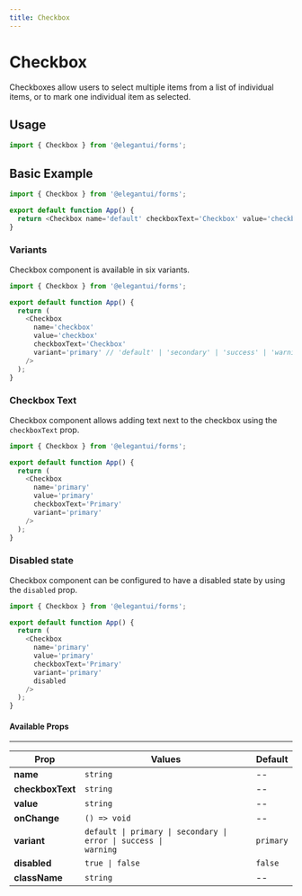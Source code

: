 ```yaml
---
title: Checkbox
---
```



# Checkbox

Checkboxes allow users to select multiple items from a list of individual items, or to mark one individual item as selected.

## Usage

```jsx
import { Checkbox } from '@elegantui/forms';
```

## Basic Example

<div style={{ marginTop: '1rem', width: '15rem' }}>
  <Checkbox name='default' checkboxText='Checkbox' value='checkbox' />
</div>

```js
import { Checkbox } from '@elegantui/forms';

export default function App() {
  return <Checkbox name='default' checkboxText='Checkbox' value='checkbox' />;
}
```

### Variants

Checkbox component is available in six variants.

<div
  style={{
    marginTop: '1rem',
    display: 'flex',
    flexDirection: 'column',
    gap: '0.5rem',
    width: '15rem'
  }}
>
  <Checkbox
    name='primary'
    value='primary'
    checkboxText='Primary'
    variant='primary'
  />
  <Checkbox
    name='secondary'
    value='secondary'
    checkboxText='Secondary'
    variant='secondary'
  />
  <Checkbox name='error' value='error' checkboxText='Error' variant='error' />
  <Checkbox
    name='success'
    value='success'
    checkboxText='Success'
    variant='success'
  />
  <Checkbox
    name='warning'
    value='warning'
    checkboxText='Warning'
    variant='warning'
  />
  <Checkbox
    name='default'
    value='default'
    checkboxText='Default'
    variant='default'
  />
</div>

```js
import { Checkbox } from '@elegantui/forms';

export default function App() {
  return (
    <Checkbox
      name='checkbox'
      value='checkbox'
      checkboxText='Checkbox'
      variant='primary' // 'default' | 'secondary' | 'success' | 'warning' | 'error'
    />
  );
}
```

### Checkbox Text

Checkbox component allows adding text next to the checkbox using the `checkboxText` prop.

<div
  style={{
    marginTop: '1rem',
    display: 'flex',
    flexDirection: 'column',
    gap: '0.5rem',
    width: '15rem'
  }}
>
  <Checkbox
    name='primary'
    value='primary'
    checkboxText='Primary'
    variant='primary'
  />
</div>

```js
import { Checkbox } from '@elegantui/forms';

export default function App() {
  return (
    <Checkbox
      name='primary'
      value='primary'
      checkboxText='Primary'
      variant='primary'
    />
  );
}
```

### Disabled state

Checkbox component can be configured to have a disabled state by using the `disabled` prop.

<div
  style={{
    marginTop: '1rem',
    display: 'flex',
    flexDirection: 'column',
    gap: '0.5rem',
    width: '15rem'
  }}
>
  <Checkbox
    name='primary'
    value='primary'
    checkboxText='Primary'
    variant='primary'
    disabled
  />
</div>

```js
import { Checkbox } from '@elegantui/forms';

export default function App() {
  return (
    <Checkbox
      name='primary'
      value='primary'
      checkboxText='Primary'
      variant='primary'
      disabled
    />
  );
}
```

#### Available Props

---

| **Prop**         | **Values**                                                                                      | **Default** |
| ---------------- | ----------------------------------------------------------------------------------------------- | ----------- |
| **name**         | `string`                                                                                        | --          |
| **checkboxText** | `string`                                                                                        | --          |
| **value**        | `string`                                                                                        | --          |
| **onChange**     | `() => void`                                                                                    | --          |
| **variant**      | <code>default &#124; primary &#124; secondary &#124; error &#124; success &#124; warning</code> | `primary`   |
| **disabled**     | <code>true &#124; false</code>                                                                  | `false`     |
| **className**    | `string`                                                                                        | --          |
